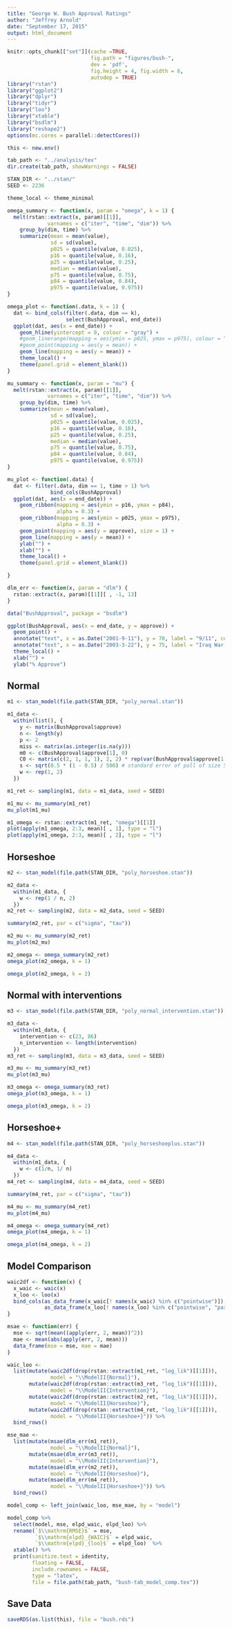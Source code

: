 ```yaml
---
title: "George W. Bush Approval Ratings"
author: "Jeffrey Arnold"
date: "September 17, 2015"
output: html_document
---
```


```r
knitr::opts_chunk[["set"]](cache =TRUE,
                           fig.path = "figures/bush-",
                           dev = 'pdf',
                           fig.height = 4, fig.width = 6,
                           autodep = TRUE)
library("rstan")
library("ggplot2")
library("dplyr")
library("tidyr")
library("loo")
library("xtable")
library("bsdlm")
library("reshape2")
options(mc.cores = parallel::detectCores())

this <- new.env()

tab_path <- "../analysis/tex"
dir.create(tab_path, showWarnings = FALSE)

STAN_DIR <- "../stan/"
SEED <- 2236

theme_local <- theme_minimal
```


```r
omega_summary <- function(x, param = "omega", k = 1) {
  melt(rstan::extract(x, param)[[1]], 
             varnames = c("iter", "time", "dim")) %>%
    group_by(dim, time) %>%
    summarize(mean = mean(value),
              sd = sd(value),
              p025 = quantile(value, 0.025),
              p16 = quantile(value, 0.16),
              p25 = quantile(value, 0.25),
              median = median(value),
              p75 = quantile(value, 0.75),
              p84 = quantile(value, 0.84),
              p975 = quantile(value, 0.975))
}

omega_plot <- function(.data, k = 1) {
  dat <- bind_cols(filter(.data, dim == k),
                   select(BushApproval, end_date))
  ggplot(dat, aes(x = end_date)) +
    geom_hline(yintercept = 0, colour = "gray") +
    #geom_linerange(mapping = aes(ymin = p025, ymax = p975), colour = "gray") +
    #geom_point(mapping = aes(y = mean)) +
    geom_line(mapping = aes(y = mean)) +
    theme_local() + 
    theme(panel.grid = element_blank())
}

mu_summary <- function(x, param = "mu") {
  melt(rstan::extract(x, param)[[1]], 
             varnames = c("iter", "time", "dim")) %>%
    group_by(dim, time) %>%
    summarize(mean = mean(value),
              sd = sd(value),
              p025 = quantile(value, 0.025),
              p16 = quantile(value, 0.16),
              p25 = quantile(value, 0.25),
              median = median(value),
              p75 = quantile(value, 0.75),
              p84 = quantile(value, 0.84),
              p975 = quantile(value, 0.975))
}

mu_plot <- function(.data) {
  dat <- filter(.data, dim == 1, time > 1) %>%
              bind_cols(BushApproval)
  ggplot(dat, aes(x = end_date)) + 
    geom_ribbon(mapping = aes(ymin = p16, ymax = p84),
                alpha = 0.3) +
    geom_ribbon(mapping = aes(ymin = p025, ymax = p975),
                alpha = 0.3) +
    geom_point(mapping = aes(y = approve), size = 1) +
    geom_line(mapping = aes(y = mean)) +
    ylab("") +
    xlab("") + 
    theme_local() +
    theme(panel.grid = element_blank())

}

dlm_err <- function(x, param = "dlm") {
  rstan::extract(x, param)[[1]][ , -1, 13]
}

```

```r
data("BushApproval", package = "bsdlm")
```

```r
ggplot(BushApproval, aes(x = end_date, y = approve)) +
  geom_point() +
  annotate("text", x = as.Date("2001-9-11"), y = 70, label = "9/11", colour = "red", hjust = 0.9) +
  annotate("text", x = as.Date("2003-3-22"), y = 75, label = "Iraq War start", colour = "red", hjust = 0) +
  theme_local() +
  xlab("") +
  ylab("% Approve")
```

## Normal

```r
m1 <- stan_model(file.path(STAN_DIR, "poly_normal.stan"))
```

```r
m1_data <-
  within(list(), {
    y <- matrix(BushApproval$approve)
    n <- length(y)
    p <- 2
    miss <- matrix(as.integer(is.na(y)))
    m0 <- c(BushApproval$approve[1], 0)
    C0 <- matrix(c(2, 1, 1, 1), 2, 2) * rep(var(BushApproval$approve[1:10]) * 2, 2)
    s <- sqrt(0.5 * (1 - 0.5) / 500) # standard error of poll of size 500
    w <- rep(1, 2)
  })

m1_ret <- sampling(m1, data = m1_data, seed = SEED)
```

```r
m1_mu <- mu_summary(m1_ret)
mu_plot(m1_mu)

```

```r
m1_omega <- rstan::extract(m1_ret, "omega")[[1]]
plot(apply(m1_omega, 2:3, mean)[ , 1], type = "l")
plot(apply(m1_omega, 2:3, mean)[ , 2], type = "l")
```

## Horseshoe

```r
m2 <- stan_model(file.path(STAN_DIR, "poly_horseshoe.stan"))
```


```r
m2_data <-
  within(m1_data, {
    w <- rep(1 / n, 2)
  })
m2_ret <- sampling(m2, data = m2_data, seed = SEED)
```

```r
summary(m2_ret, par = c("sigma", "tau"))
```

```r
m2_mu <- mu_summary(m2_ret)
mu_plot(m2_mu)
```

```r
m2_omega <- omega_summary(m2_ret)
omega_plot(m2_omega, k = 1)
```

```r
omega_plot(m2_omega, k = 2)
```



## Normal with interventions

```r
m3 <- stan_model(file.path(STAN_DIR, "poly_normal_intervention.stan"))
```

```r
m3_data <-
  within(m1_data, {
    intervention <- c(23, 86)
    n_intervention <- length(intervention)
  })
m3_ret <- sampling(m3, data = m3_data, seed = SEED)
```

```r
m3_mu <- mu_summary(m3_ret)
mu_plot(m3_mu)
```

```r
m3_omega <- omega_summary(m3_ret)
omega_plot(m3_omega, k = 1)
```

```r
omega_plot(m3_omega, k = 2)
```



## Horseshoe+

```r
m4 <- stan_model(file.path(STAN_DIR, "poly_horseshoeplus.stan"))
```


```r
m4_data <-
  within(m1_data, {
    w <- c(1/n, 1/ n)
  })
m4_ret <- sampling(m4, data = m4_data, seed = SEED)
```

```r
summary(m4_ret, par = c("sigma", "tau"))
```

```r
m4_mu <- mu_summary(m4_ret)
mu_plot(m4_mu)
```

```r
m4_omega <- omega_summary(m4_ret)
omega_plot(m4_omega, k = 1)
```

```r
omega_plot(m4_omega, k = 2)
```



## Model Comparison

```r
waic2df <- function(x) {
  x_waic <- waic(x)
  x_loo <- loo(x)
  bind_cols(as_data_frame(x_waic[! names(x_waic) %in% c("pointwise")]),
            as_data_frame(x_loo[! names(x_loo) %in% c("pointwise", "pareto_k")]))
}

msae <- function(err) {
  mse <- sqrt(mean((apply(err, 2, mean))^2))
  mae <- mean(abs(apply(err, 2, mean)))
  data_frame(mse = mse, mae = mae)
}

waic_loo <-
  list(mutate(waic2df(drop(rstan::extract(m1_ret, "log_lik")[[1]])),
              model = "\\ModelII{Normal}"),
       mutate(waic2df(drop(rstan::extract(m3_ret, "log_lik")[[1]])),
              model = "\\ModelII{Intervention}"),
       mutate(waic2df(drop(rstan::extract(m2_ret, "log_lik")[[1]])),
              model = "\\ModelII{Horseshoe}"),
       mutate(waic2df(drop(rstan::extract(m4_ret, "log_lik")[[1]])),
              model = "\\ModelII{Horseshoe+}")) %>%
  bind_rows()

mse_mae <-
  list(mutate(msae(dlm_err(m1_ret)),
              model = "\\ModelII{Normal}"),
       mutate(msae(dlm_err(m3_ret)),
              model = "\\ModelII{Intervention}"),
       mutate(msae(dlm_err(m2_ret)),
              model = "\\ModelII{Horseshoe}"),
       mutate(msae(dlm_err(m4_ret)),
              model = "\\ModelII{Horseshoe+}")) %>%
  bind_rows()

model_comp <- left_join(waic_loo, mse_mae, by = "model")

model_comp %>%
  select(model, mse, elpd_waic, elpd_loo) %>%
  rename(`$\\mathrm{RMSE}$` = mse,
         `$\\mathrm{elpd}_{WAIC}$` = elpd_waic,
         `$\\mathrm{elpd}_{loo}$` = elpd_loo)  %>%
  xtable() %>%
  print(sanitize.text = identity,
        floating = FALSE,
        include.rownames = FALSE,
        type = "latex",
        file = file.path(tab_path, "bush-tab_model_comp.tex"))
```



## Save Data

```r
saveRDS(as.list(this), file = "bush.rds")
```
